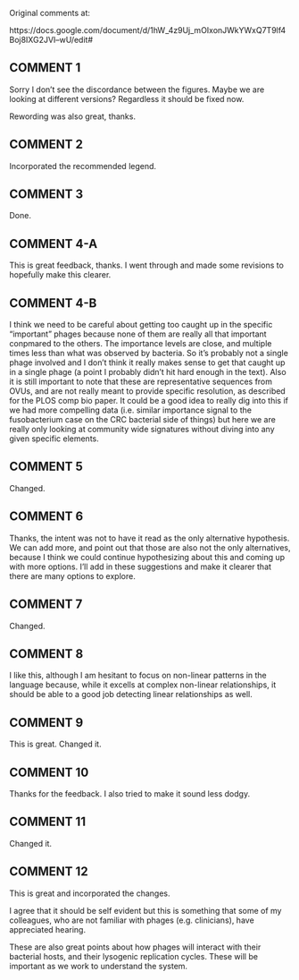 Original comments at:

https://docs.google.com/document/d/1hW_4z9Uj_mOIxonJWkYWxQ7T9lf4Boj8IXG2JVI--wU/edit#

## COMMENT 1

Sorry I don't see the discordance between the figures. Maybe we are looking at different versions? Regardless it should be fixed now.

Rewording was also great, thanks.

## COMMENT 2

Incorporated the recommended legend.

## COMMENT 3

Done.

## COMMENT 4-A

This is great feedback, thanks. I went through and made some revisions to hopefully make this clearer.

## COMMENT 4-B

I think we need to be careful about getting too caught up in the specific "important" phages because none of them are really all that important conpmared to the others. The importance levels are close, and multiple times less than what was observed by bacteria. So it's probably not a single phage involved and I don't think it really makes sense to get that caught up in a single phage (a point I probably didn't hit hard enough in the text). Also it is still important to note that these are representative sequences from OVUs, and are not really meant to provide specific resolution, as described for the PLOS comp bio paper. It could be a good idea to really dig into this if we had more compelling data (i.e. similar importance signal to the fusobacterium case on the CRC bacterial side of things) but here we are really only looking at community wide signatures without diving into any given specific elements.

## COMMENT 5

Changed.

## COMMENT 6

Thanks, the intent was not to have it read as the only alternative hypothesis. We can add more, and point out that those are also not the only alternatives, because I think we could continue hypothesizing about this and coming up with more options. I'll add in these suggestions and make it clearer that there are many options to explore.

## COMMENT 7

Changed.

## COMMENT 8

I like this, although I am hesitant to focus on non-linear patterns in the language because, while it excells at complex non-linear relationships, it should be able to a good job detecting linear relationships as well.

## COMMENT 9

This is great. Changed it.

## COMMENT 10

Thanks for the feedback. I also tried to make it sound less dodgy.

## COMMENT 11

Changed it.

## COMMENT 12

This is great and incorporated the changes.

I agree that it should be self evident but this is something that some of my colleagues, who are not familiar with phages (e.g. clinicians), have appreciated hearing.

These are also great points about how phages will interact with their bacterial hosts, and their lysogenic replication cycles. These will be important as we work to understand the system.


